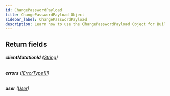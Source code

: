 ```yaml
---
id: ChangePasswordPayload
title: ChangePasswordPayload Object
sidebar_label: ChangePasswordPayload
description: Learn how to use the ChangePasswordPayload Object for Builder's API.
---
```


## Return fields

###### <b>clientMutationId</b> ([String](/self-managed/composer/builder/api/schema/scalar/String.mdx))

###### <b>errors</b> ([[ErrorType!]!](/self-managed/composer/builder/api/schema/object/ErrorType.mdx))

###### <b>user</b> ([User](/self-managed/composer/builder/api/schema/object/User.mdx))
